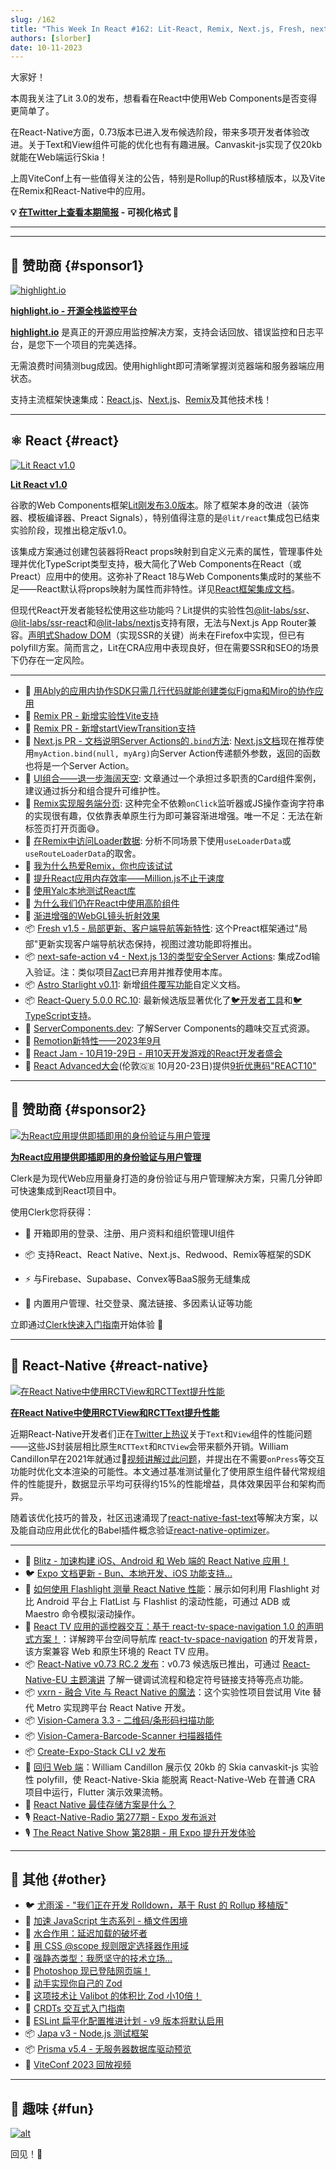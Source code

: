 ```yaml
---
slug: /162
title: "This Week In React #162: Lit-React, Remix, Next.js, Fresh, next-safe-actions, Starlight, RN 0.73 RC, RCTText, canvaskit-js, vxrn, Rolldown, Vite, Japa, Prisma..."
authors: [slorber]
date: 10-11-2023
---
```


大家好！

本周我关注了Lit 3.0的发布，想看看在React中使用Web Components是否变得更简单了。

在React-Native方面，0.73版本已进入发布候选阶段，带来多项开发者体验改进。关于Text和View组件可能的优化也有有趣进展。Canvaskit-js实现了仅20kb就能在Web端运行Skia！

上周ViteConf上有一些值得关注的公告，特别是Rollup的Rust移植版本，以及Vite在Remix和React-Native中的应用。

<!-- truncate -->

**💡 [在Twitter上查看本期简报](https://slo.im/thread) - 可视化格式 🎨**

---


<Support />

---

## 💸 赞助商 {#sponsor1}

[![highlight.io](/emails/issues/162/highlight.jpg)](https://www.highlight.io/)

**[highlight.io - 开源全栈监控平台](https://www.highlight.io/)**

[**highlight.io**](http://highlight.io) 是真正的开源应用监控解决方案，支持会话回放、错误监控和日志平台，是您下一个项目的完美选择。

无需浪费时间猜测bug成因。使用highlight即可清晰掌握浏览器端和服务器端应用状态。

支持主流框架快速集成：[React.js](https://www.highlight.io/docs/getting-started/client-sdk/reactjs)、[Next.js](https://www.highlight.io/docs/getting-started/fullstack-frameworks/next-js)、[Remix](https://www.highlight.io/docs/getting-started/fullstack-frameworks/remix)及其他技术栈！

---

## ⚛️ React {#react}

[![Lit React v1.0](/emails/issues/162/lit.jpg)](https://www.npmjs.com/package/@lit/react)

[**Lit React v1.0**](https://www.npmjs.com/package/@lit/react)

谷歌的Web Components框架[Lit刚发布3.0版本](https://lit.dev/blog/2023-10-10-lit-3.0/)。除了框架本身的改进（装饰器、模板编译器、Preact Signals），特别值得注意的是`@lit/react`集成包已结束实验阶段，现推出稳定版v1.0。

该集成方案通过创建包装器将React props映射到自定义元素的属性，管理事件处理并优化TypeScript类型支持，极大简化了Web Components在React（或Preact）应用中的使用。这弥补了React 18与Web Components集成时的某些不足——React默认将props映射为属性而非特性。详见[React框架集成文档](https://lit.dev/docs/frameworks/react/)。

但现代React开发者能轻松使用这些功能吗？Lit提供的实验性包[@lit-labs/ssr](https://www.npmjs.com/package/@lit-labs/ssr)、[@lit-labs/ssr-react](https://www.npmjs.com/package/@lit-labs/ssr-react)和[@lit-labs/nextjs](https://www.npmjs.com/package/@lit-labs/nextjs)支持有限，无法与Next.js App Router兼容。[声明式Shadow DOM](https://developer.chrome.com/articles/declarative-shadow-dom/)（实现SSR的关键）尚未在Firefox中实现，但已有polyfill方案。简而言之，Lit在CRA应用中表现良好，但在需要SSR和SEO的场景下仍存在一定风险。

---

- 💸 [用Ably的应用内协作SDK只需几行代码就能创建类似Figma和Miro的协作应用](https://hubs.la/Q023nqgg0)
- 👀 [Remix PR - 新增实验性Vite支持](https://github.com/remix-run/remix/pull/7590)
- 👀 [Remix PR - 新增startViewTransition支持](https://github.com/remix-run/react-router/pull/10916)
- 👀 [Next.js PR - 文档说明Server Actions的`.bind`方法](https://github.com/vercel/next.js/pull/56164): [Next.js文档](https://nextjs.org/docs/app/api-reference/functions/server-actions#binding-arguments)现在推荐使用`myAction.bind(null, myArg)`向Server Action传递额外参数，返回的函数也将是一个Server Action。
- 📜 [UI组合——退一步海阔天空](https://kyleshevlin.com/ui-composition): 文章通过一个承担过多职责的Card组件案例，建议通过拆分和组合提升可维护性。
- 📜 [Remix实现服务端分页](https://www.jacobparis.com/content/remix-pagination): 这种完全不依赖`onClick`监听器或JS操作查询字符串的实现很有趣，仅依靠表单原生行为即可兼容渐进增强。唯一不足：无法在新标签页打开页面😅。
- 📜 [在Remix中访问Loader数据](https://sergiodxa.com/tutorials/access-loaders-data-in-remix): 分析不同场景下使用`useLoaderData`或`useRouteLoaderData`的取舍。
- 📜 [我为什么热爱Remix，你也应该试试](https://alemtuzlak.hashnode.dev/why-i-love-remix)
- 📜 [提升React应用内存效率——Million.js不止于速度](https://dev.to/ricardonunezio/millionjs-beyond-speed-making-react-apps-memory-efficient-2amn)
- 📜 [使用Yalc本地测试React库](https://www.propelauth.com/post/test-your-react-libraries-with-yalc)
- 📜 [为什么我们仍在React中使用高阶组件](https://www.propelauth.com/post/why-we-have-both-react-hooks-and-hocs)
- 📜 [渐进增强的WebGL镜头折射效果](https://tympanus.net/codrops/2023/10/10/progressively-enhanced-webgl-lens-refraction/)
- 📦 [Fresh v1.5 - 局部更新、客户端导航等新特性](https://deno.com/blog/fresh-1.5): 这个Preact框架通过"局部"更新实现客户端导航状态保持，视图过渡功能即将推出。
- 📦 [next-safe-action v4 - Next.js 13的类型安全Server Actions](https://next-safe-action.dev/): 集成Zod输入验证。注：类似项目[Zact](https://github.com/pingdotgg/zact)已弃用并推荐使用本库。
- 📦 [Astro Starlight v0.11](https://github.com/withastro/starlight/releases/tag/%40astrojs%2Fstarlight%400.11.0): 新增[组件覆写功能](https://starlight.astro.build/guides/overriding-components/)自定义文档。
- 📦 [React-Query 5.0.0 RC.10](https://github.com/TanStack/query/releases/tag/v5.0.0-rc.10): 最新候选版显著优化了[🐦开发者工具](https://twitter.com/TkDodo/status/1711297673934848388)和[🐦TypeScript支持](https://twitter.com/TkDodo/status/1711635656642855297)。
- 🔗 [ServerComponents.dev](https://servercomponents.dev/): 了解Server Components的趣味交互式资源。
- 🎥 [Remotion新特性——2023年9月](https://www.youtube.com/watch?v=Ol-571DOPDY)
- 📅 [React Jam - 10月19-29日 - 用10天开发游戏的React开发者盛会](https://reactjam.com/)
- 👥 [React Advanced大会](https://reactadvanced.com/?utm_source=email&utm_medium=thisweekinreact)(伦敦🇬🇧 10月20-23日)提供[9折优惠码"REACT10"](https://ti.to/gitnation/react-advanced-london-2023/discount/REACT10)

<SubscribeFormEmbed placement="middle" />

---

## 💸 赞助商 {#sponsor2}

[![为React应用提供即插即用的身份验证与用户管理](/emails/issues/162/clerk1.jpg)](https://clerk.com/?utm_source=sponsorship&utm_medium=newsletter&utm_campaign=thisweekinreact&utm_term=08_08_2023)

**[为React应用提供即插即用的身份验证与用户管理](https://clerk.com/?utm_source=sponsorship&utm_medium=newsletter&utm_campaign=thisweekinreact&utm_term=08_08_2023)**

Clerk是为现代Web应用量身打造的身份验证与用户管理解决方案，只需几分钟即可快速集成到React项目中。

使用Clerk您将获得：

- 💅 开箱即用的登录、注册、用户资料和组织管理UI组件

- 📦 支持React、React Native、Next.js、Redwood、Remix等框架的SDK

- ⚡ 与Firebase、Supabase、Convex等BaaS服务无缝集成

- 🎁 内置用户管理、社交登录、魔法链接、多因素认证等功能

立即通过[Clerk快速入门指南](https://clerk.com/docs/quickstarts/overview?utm_source=sponsorship&utm_medium=newsletter&utm_campaign=thisweekinreact&utm_term=08_08_2023)开始体验 🚀

---

## 📱 React-Native {#react-native}

[![在React Native中使用RCTView和RCTText提升性能](/emails/issues/162/rnperf.jpg)](https://blog.theodo.com/2023/10/native-views-rn-performance/)

[**在React Native中使用RCTView和RCTText提升性能**](https://blog.theodo.com/2023/10/native-views-rn-performance/)

近期React-Native开发者们正在[Twitter上热议](https://twitter.com/FernandoTheRojo/status/1707762822015267219)关于`Text`和`View`组件的性能问题——这些JS封装层相比原生`RCTText`和`RCTView`会带来额外开销。William Candillon早在2021年就通过🎥[视频讲解过此问题](https://www.youtube.com/watch?v=1D78Tc46Xqo&t=1156s)，并提出在不需要`onPress`等交互功能时优化文本渲染的可能性。本文通过基准测试量化了使用原生组件替代常规组件的性能提升，数据显示平均可获得约15%的性能增益，具体效果因平台和架构而异。

随着该优化技巧的普及，社区迅速涌现了[react-native-fast-text](https://github.com/peterpme/react-native-fast-text)等解决方案，以及能自动应用此优化的Babel插件概念验证[react-native-optimizer](https://github.com/marklawlor/react-native-optimizer)。

---

- 💸 [Blitz - 加速构建 iOS、Android 和 Web 端的 React Native 应用！](https://www.blitz-rn.com/)
- 🐦 [Expo 文档更新 - Bun、本地开发、iOS 功能支持...](https://twitter.com/amanhimself/status/1710254359274037263)
- 📜 [如何使用 Flashlight 测量 React Native 性能](https://www.bam.tech/article/measuring-react-native-performance-with-flashlight)：展示如何利用 Flashlight 对比 Android 平台上 FlatList 与 Flashlist 的滚动性能，可通过 ADB 或 Maestro 命令模拟滚动操作。
- 📜 [React TV 应用的遥控器交互：基于 react-tv-space-navigation 1.0 的声明式方案！](https://www.bam.tech/article/handling-remote-controls-in-tv-apps-the-react-way-with-react-tv-space-navigation-1-0)：详解跨平台空间导航库 [react-tv-space-navigation](https://github.com/bamlab/react-tv-space-navigation) 的开发背景，该方案兼容 Web 和原生环境的 React TV 应用。
- 📦 [React-Native v0.73 RC.2 发布](https://github.com/facebook/react-native/releases/tag/v0.73.0-rc.2)：v0.73 候选版已推出，可通过 [React-Native-EU 主题演讲](https://www.youtube.com/watch?v=-rCRgbsJumk) 了解一键调试流程和稳定符号链接支持等亮点功能。
- 📦 [vxrn - 融合 Vite 与 React Native 的魔法](https://vxrn.dev/)：这个实验性项目尝试用 Vite 替代 Metro 实现跨平台 React Native 开发。
- 📦 [Vision-Camera 3.3 - 二维码/条形码扫描功能](https://github.com/mrousavy/react-native-vision-camera/releases/tag/v3.3.0)
- 📦 [Vision-Camera-Barcode-Scanner 扫描器插件](https://github.com/mgcrea/vision-camera-barcode-scanner)
- 📦 [Create-Expo-Stack CLI v2 发布](https://expostack.dev/)
- 🎥 [回归 Web 端](https://www.youtube.com/watch?v=3p3NI1yIgcM)：William Candillon 展示仅 20kb 的 Skia canvaskit-js 实验性 polyfill，使 React-Native-Skia 能脱离 React-Native-Web 在普通 CRA 项目中运行，Flutter 演示效果流畅。
- 🎥 [React Native 最佳存储方案是什么？](https://www.youtube.com/watch?v=wVNPmxntwKQ)
- 🎙️ [React-Native-Radio 第277期 - Expo 发布派对](https://reactnativeradio.com/episodes/rnr-277-expo-launch-party)
- 🎙 [The React Native Show 第28期 - 用 Expo 提升开发体验](https://www.youtube.com/watch?v=4PPDAvgfLHk)

---

## 🔀 其他 {#other}

- 🐦 [尤雨溪 - "我们正在开发 Rolldown，基于 Rust 的 Rollup 移植版"](https://twitter.com/youyuxi/status/1709943106215530867)
- 📜 [加速 JavaScript 生态系列 - 桶文件困境](https://marvinh.dev/blog/speeding-up-javascript-ecosystem-part-7/)
- 📜 [水合作用：延迟加载的破坏者](https://www.builder.io/blog/hydration-sabotages-lazy-loading)
- 📜 [用 CSS @scope 规则限定选择器作用域](https://developer.chrome.com/articles/at-scope/)
- 📜 [强静态类型：我愿坚守的技术立场...](https://www.svix.com/blog/strong-typing-hill-to-die-on/)
- 📜 [Photoshop 现已登陆网页端！](https://medium.com/@addyosmani/photoshop-is-now-on-the-web-38d70954365a)
- 📜 [动手实现你自己的 Zod](https://zackoverflow.dev/writing/write-your-own-zod)
- 📜 [这项技术让 Valibot 的体积比 Zod 小10倍！](https://www.builder.io/blog/valibot-bundle-size)
- 📜 [CRDTs 交互式入门指南](https://jakelazaroff.com/words/an-interactive-intro-to-crdts/)
- 📜 [ESLint 扁平化配置推进计划 - v9 版本将默认启用](https://eslint.org/blog/2023/10/flat-config-rollout-plans/)
- 📦 [Japa v3 - Node.js 测试框架](https://japa.dev/)
- 📦 [Prisma v5.4 - 无服务器数据库驱动预览](https://github.com/prisma/prisma/releases/tag/5.4.0)
- 🎥 [ViteConf 2023 回放视频](https://viteconf.org/23/replay)

---

## 🤭 趣味 {#fun}

[![alt](/emails/issues/162/meme.jpg)](https://twitter.com/Hacksore/status/1710826658863702314)

回见！👋